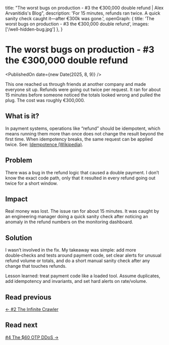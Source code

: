   title: "The worst bugs on production - #3 the €300,000 double refund | Alex Arvanitidis's Blog",
  description:
    'For 15 minutes, refunds ran twice. A quick sanity check caught it—after €300k was gone.',
  openGraph: { title: 'The worst bugs on production - #3 the €300,000 double refund', images: ['/well-hidden-bug.jpg'] },
}


# The worst bugs on production - #3 the €300,000 double refund

<PublishedOn date={new Date(2025, 8, 9)} />

<Cover src="/well-hidden-bug.jpg" alt="" caption="" />

This one reached us through friends at another company and made everyone sit up. Refunds were going out twice per request. It ran for about 15 minutes before someone noticed the totals looked wrong and pulled the plug. The cost was roughly €300,000.

## What is it?

In payment systems, operations like “refund” should be idempotent, which means running them more than once does not change the result beyond the first time. When idempotency breaks, the same request can be applied twice. See: [Idempotence (Wikipedia)](https://en.wikipedia.org/wiki/Idempotence).

## Problem

There was a bug in the refund logic that caused a double payment. I don’t know the exact code path, only that it resulted in every refund going out twice for a short window.

## Impact

Real money was lost. The issue ran for about 15 minutes. It was caught by an engineering manager doing a quick sanity check after noticing an anomaly in the refund numbers on the monitoring dashboard.

## Solution

I wasn’t involved in the fix. My takeaway was simple: add more double‑checks and tests around payment code, set clear alerts for unusual refund volume or totals, and do a short manual sanity check after any change that touches refunds.

Lesson learned: treat payment code like a loaded tool. Assume duplicates, add idempotency and invariants, and set hard alerts on rate/volume.

## Read previous

[← #2 The Infinite Crawler](/blog/worst-bugs-infinite-crawler)

## Read next

[#4 The $60 OTP DDoS →](/blog/worst-bugs-60-dollar-ddos)
